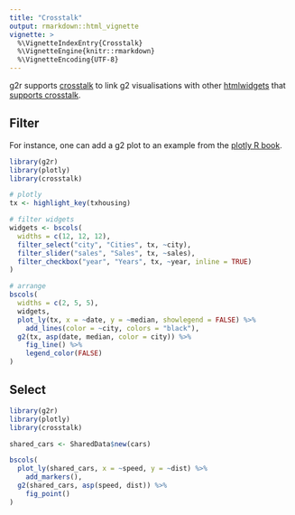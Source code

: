 ```yaml
---
title: "Crosstalk"
output: rmarkdown::html_vignette
vignette: >
  %\VignetteIndexEntry{Crosstalk}
  %\VignetteEngine{knitr::rmarkdown}
  %\VignetteEncoding{UTF-8}
---
```


g2r supports [crosstalk](https://rstudio.github.io/crosstalk/) to link g2 visualisations with other [htmlwidgets](http://htmlwidgets.org/) that [supports crosstalk](https://rstudio.github.io/crosstalk/widgets.html).

## Filter

For instance, one can add a g2 plot to an example from the [plotly R book](https://plotly-r.com/client-side-linking.html).

```r
library(g2r)
library(plotly)
library(crosstalk)

# plotly
tx <- highlight_key(txhousing)

# filter widgets
widgets <- bscols(
  widths = c(12, 12, 12),
  filter_select("city", "Cities", tx, ~city),
  filter_slider("sales", "Sales", tx, ~sales),
  filter_checkbox("year", "Years", tx, ~year, inline = TRUE)
)

# arrange
bscols(
  widths = c(2, 5, 5),
  widgets, 
  plot_ly(tx, x = ~date, y = ~median, showlegend = FALSE) %>% 
    add_lines(color = ~city, colors = "black"),
  g2(tx, asp(date, median, color = city)) %>% 
    fig_line() %>% 
    legend_color(FALSE)
)
```

## Select

```r
library(g2r)
library(plotly)
library(crosstalk)

shared_cars <- SharedData$new(cars)

bscols(
  plot_ly(shared_cars, x = ~speed, y = ~dist) %>% 
    add_markers(),
  g2(shared_cars, asp(speed, dist)) %>% 
    fig_point()
)
```
